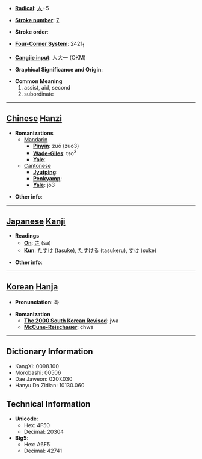 * '''[[Wiktionary:Chinese radical index| Radical]]''': [[Wiktionary:Chinese radical index 人|人]]+5

* '''[[Wiktionary:Chinese total strokes index|Stroke number]]''': [[Wiktionary:Chinese total strokes index 7|7]]

* '''Stroke order''': 

* '''[[Wiktionary:Chinese four corner index|Four-Corner System]]''': 2421<sub>1</sub>

* '''[[Wiktionary:Chinese Cangjie index|Cangjie input]]''': 人大一 (OKM)

* '''Graphical Significance and Origin''': 

* '''Common Meaning'''
*#assist, aid, second
*# subordinate


----

== [[Chinese]] [[Hanzi]] ==

* '''Romanizations'''
** [[Mandarin]]
*** '''[[Pinyin]]''': zuǒ (zuo3)
*** '''[[Wade-Giles]]''': tso<sup>3</sup>
*** '''[[Yale]]''': 
**[[Cantonese]]
***'''[[Jyutping]]''':
***'''[[Penkyamp]]''': 
***'''[[Yale]]''': jo3

* '''Other info''': 

----

== [[Japanese]] [[Kanji]] ==

* '''Readings'''
** '''[[On]]''': [[さ]] (sa)
** '''[[Kun]]''': [[たすけ]] (tasuke), [[たすける]] (tasukeru), [[すけ]] (suke)

* '''Other info''':  

----

== [[Korean]] [[Hanja]] ==

* '''Pronunciation''': 좌

* '''Romanization'''
** '''[[The 2000 South Korean Revised Romanization|The 2000 South Korean Revised]]''': jwa
** '''[[McCune-Reischauer]]''': chwa

----

== Dictionary Information ==

* KangXi: 0098.100
* Morobashi: 00506
* Dae Jaweon: 0207.030
* Hanyu Da Zidian: 10130.060

== Technical Information ==

* '''Unicode''':
** Hex: 4F50
** Decimal: 20304
* '''Big5''':
** Hex: A6F5
** Decimal: 42741